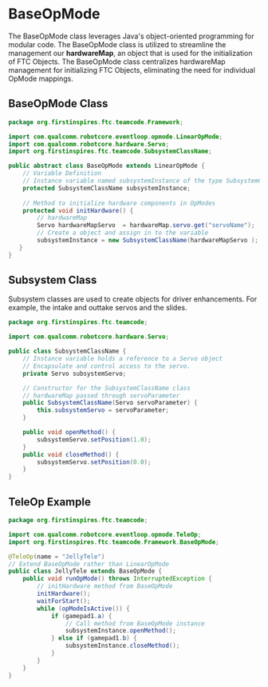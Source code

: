 
# BaseOpMode

The BaseOpMode class leverages Java's object-oriented programming for modular code. The BaseOpMode class is utilized to streamline the management our **hardwareMap**, an object that is used for the initialization of FTC Objects. The BaseOpMode class centralizes hardwareMap management for initializing FTC Objects, eliminating the need for individual OpMode mappings.

## BaseOpMode Class

```java
package org.firstinspires.ftc.teamcode.Framework;

import com.qualcomm.robotcore.eventloop.opmode.LinearOpMode;
import com.qualcomm.robotcore.hardware.Servo;
import org.firstinspires.ftc.teamcode.SubsystemClassName;

public abstract class BaseOpMode extends LinearOpMode {
    // Variable Definition
    // Instance variable named subsystemInstance of the type SubsystemClassName
    protected SubsystemClassName subsystemInstance;
    
    // Method to initialize hardware components in OpModes
    protected void initHardware() {
        // hardwareMap
        Servo hardwareMapServo  = hardwareMap.servo.get("servoName");
        // Create a object and assign in to the variable
        subsystemInstance = new SubsystemClassName(hardwareMapServo );
   }
}
```
## Subsystem Class

Subsystem classes are used to create objects for driver enhancements. For example, the intake and outtake servos and the slides. 

```java
package org.firstinspires.ftc.teamcode;

import com.qualcomm.robotcore.hardware.Servo;

public class SubsystemClassName {
    // Instance variable holds a reference to a Servo object
    // Encapsulate and control access to the servo.
    private Servo subsystemServo;

    // Constructor for the SubsystemClassName class
    // hardwareMap passed through servoParameter
    public SubsystemClassName(Servo servoParameter) {
        this.subsystemServo = servoParameter;
    }

    public void openMethod() {
        subsystemServo.setPosition(1.0);
    }
    public void closeMethod() {
        subsystemServo.setPosition(0.0);
    }
}
```

## TeleOp Example
```java
package org.firstinspires.ftc.teamcode;

import com.qualcomm.robotcore.eventloop.opmode.TeleOp;
import org.firstinspires.ftc.teamcode.Framework.BaseOpMode;

@TeleOp(name = "JellyTele")
// Extend BaseOpMode rather than LinearOpMode
public class JellyTele extends BaseOpMode {
    public void runOpMode() throws InterruptedException {
        // initHardware method from BaseOpMode
        initHardware();
        waitForStart();
        while (opModeIsActive()) {
            if (gamepad1.a) {
                // Call method from BaseOpMode instance
                subsystemInstance.openMethod();
            } else if (gamepad1.b) {
                subsystemInstance.closeMethod();
            }
        }
    }
}
```